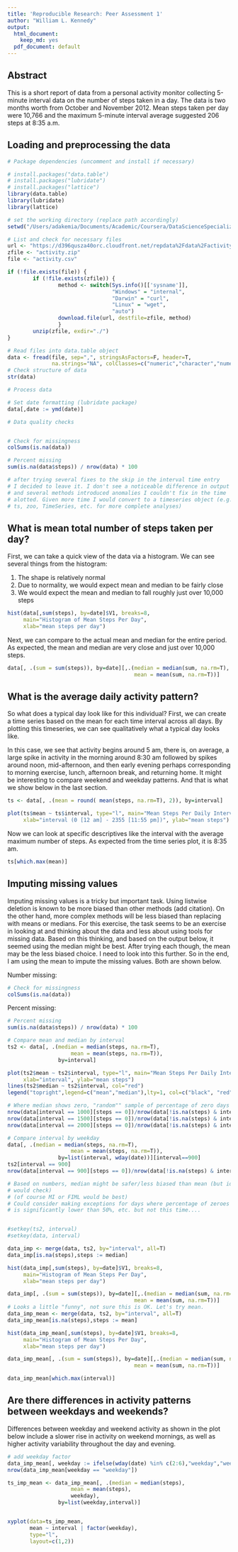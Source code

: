 ```yaml
---
title: 'Reproducible Research: Peer Assessment 1'
author: "William L. Kennedy"
output:
  html_document:
    keep_md: yes
  pdf_document: default
---
```


## Abstract  
  
This is a short report of data from a personal activity monitor collecting 5-minute interval data on the number of steps taken in a day. The data is two months worth from October and November 2012. Mean steps taken per day were 10,766 and the maximum 5-minute interval average suggested 206 steps at 8:35 a.m. 

## Loading and preprocessing the data

```r
# Package dependencies (uncomment and install if necessary)

# install.packages("data.table")
# install.packages("lubridate")
# install.packages("lattice")
library(data.table)
library(lubridate)
library(lattice)

# set the working directory (replace path accordingly)
setwd("/Users/adakemia/Documents/Academic/Coursera/DataScienceSpecialization/05ReproducibleResearch/Projects/RepData_PeerAssessment1")

# List and check for necessary files
url <- "https://d396qusza40orc.cloudfront.net/repdata%2Fdata%2Factivity.zip"
zfile <- "activity.zip"
file <- "activity.csv"

if (!file.exists(file)) {
        if (!file.exists(zfile)) {
                method <- switch(Sys.info()[['sysname']],
                                 "Windows" = "internal",
                                 "Darwin" = "curl",
                                 "Linux" = "wget",
                                 "auto")
                download.file(url, destfile=zfile, method)
                }
        unzip(zfile, exdir="./")
}

# Read files into data.table object
data <- fread(file, sep=",", stringsAsFactors=F, header=T, 
              na.strings="NA", colClasses=c("numeric","character","numeric"))
# Check structure of data
str(data)

# Process data

# Set date formatting (lubridate package)
data[,date := ymd(date)]

# Data quality checks


# Check for missingness
colSums(is.na(data))

# Percent missing
sum(is.na(data$steps)) / nrow(data) * 100

# after trying several fixes to the skip in the interval time entry
# I decided to leave it. I don't see a noticeable difference in output
# and several methods introduced anomalies I couldn't fix in the time 
# alotted. Given more time I would convert to a timeseries object (e.g.,
# ts, zoo, TimeSeries, etc. for more complete analyses) 


```


## What is mean total number of steps taken per day?  
First, we can take a quick view of the data via a histogram. We can see several things from the histogram:  
  
1. The shape is relatively normal  
2. Due to normality, we would expect mean and median to be fairly close  
3. We would expect the mean and median to fall roughly just over 10,000 steps  


```r
hist(data[,sum(steps), by=date]$V1, breaks=8, 
     main="Histogram of Mean Steps Per Day",
     xlab="mean steps per day")
```
  
Next, we can compare to the actual mean and median for the entire period. As expected, the mean and median are very close and just over 10,000 steps.  


```r
data[, .(sum = sum(steps)), by=date][,.(median = median(sum, na.rm=T),
                                        mean = mean(sum, na.rm=T))]
```

## What is the average daily activity pattern?  
  
So what does a typical day look like for this individual? First, we can create a time series based on the mean for each time interval across all days. By plotting this timeseries, we can see qualitatively what a typical day looks like.   

In this case, we see that activity begins around 5 am, there is, on average, a large spike in activity in the morning around 8:30 am followed by spikes around noon, mid-afternoon, and then early evening perhaps corresponding to morning exercise, lunch, afternoon break, and returning home. It might be interesting to compare weekend and weekday patterns. And that is what we show below in the last section.  


```r
ts <- data[, .(mean = round( mean(steps, na.rm=T), 2)), by=interval]

plot(ts$mean ~ ts$interval, type="l", main="Mean Steps Per Daily Interval",
     xlab="interval (0 [12 am] - 2355 [11:55 pm])", ylab="mean steps")
```
  
Now we can look at specific descriptives like the interval with the average maximum number of steps. As expected from the time series plot, it is 8:35 am.  


```r
ts[which.max(mean)]

```
## Imputing missing values  
  
Imputing missing values is a tricky but important task. Using listwise deletion is known to be more biased than other methods (add citation). On the other hand, more complex methods will be less biased than replacing with means or medians. For this exercise, the task seems to be an exercise in looking at and thinking about the data and less about using tools for missing data. Based on this thinking, and based on the output below, it seemed using the median might be best. After trying each though, the mean may be the less biased choice. I need to look into this further. So in the end, I am using the mean to impute the missing values. Both are shown below.  
  
  
Number missing:  
  
```r

# Check for missingness
colSums(is.na(data))
```
  
Percent missing:  
  
```r
# Percent missing
sum(is.na(data$steps)) / nrow(data) * 100

# Compare mean and median by interval 
ts2 <- data[, .(median = median(steps, na.rm=T),
                    mean = mean(steps, na.rm=T)), 
                by=interval]

plot(ts2$mean ~ ts2$interval, type="l", main="Mean Steps Per Daily Interval",
     xlab="interval", ylab="mean steps")
lines(ts2$median ~ ts2$interval, col="red")
legend("topright",legend=c("mean","median"),lty=1, col=c("black", "red"))

# Where median shows zero, "random"" sample of percentage of zero days
nrow(data[interval == 1000][steps == 0])/nrow(data[!is.na(steps) & interval == 1000])
nrow(data[interval == 1500][steps == 0])/nrow(data[!is.na(steps) & interval == 1500])
nrow(data[interval == 2000][steps == 0])/nrow(data[!is.na(steps) & interval == 2000])

# Compare interval by weekday
data[, .(median = median(steps, na.rm=T),
                    mean = mean(steps, na.rm=T)), 
                by=list(interval, wday(date))][interval==900]
ts2[interval == 900]
nrow(data[interval == 900][steps == 0])/nrow(data[!is.na(steps) & interval == 900])

# Based on numbers, median might be safer/less biased than mean (but ideally
# would check)
# (of course MI or FIML would be best)
# Could consider making exceptions for days where percentage of zeroes 
# is significantly lower than 50%, etc. but not this time....


#setkey(ts2, interval)
#setkey(data, interval)

data_imp <- merge(data, ts2, by="interval", all=T)
data_imp[is.na(steps),steps := median]

hist(data_imp[,sum(steps), by=date]$V1, breaks=8, 
     main="Histogram of Mean Steps Per Day",
     xlab="mean steps per day")

data_imp[, .(sum = sum(steps)), by=date][,.(median = median(sum, na.rm=T),
                                        mean = mean(sum, na.rm=T))]
# Looks a little "funny", not sure this is OK. Let's try mean.
data_imp_mean <- merge(data, ts2, by="interval", all=T)
data_imp_mean[is.na(steps),steps := mean]

hist(data_imp_mean[,sum(steps), by=date]$V1, breaks=8, 
     main="Histogram of Mean Steps Per Day",
     xlab="mean steps per day")

data_imp_mean[, .(sum = sum(steps)), by=date][,.(median = median(sum, na.rm=T),
                                        mean = mean(sum, na.rm=T))]

data_imp_mean[which.max(interval)]
```

## Are there differences in activity patterns between weekdays and weekends?  
  
Differences between weekday and weekend activity as shown in the plot below include a slower rise in activity on weekend mornings, as well as higher activity variability throughout the day and evening.  


```r
# add weekday factor
data_imp_mean[, weekday := ifelse(wday(date) %in% c(2:6),"weekday","weekend")]
nrow(data_imp_mean[weekday == "weekday"])

ts_imp_mean <- data_imp_mean[, .(median = median(steps),
                    mean = mean(steps),
                    weekday),
                by=list(weekday,interval)]


xyplot(data=ts_imp_mean,
       mean ~ interval | factor(weekday), 
       type="l",
       layout=c(1,2))


```



